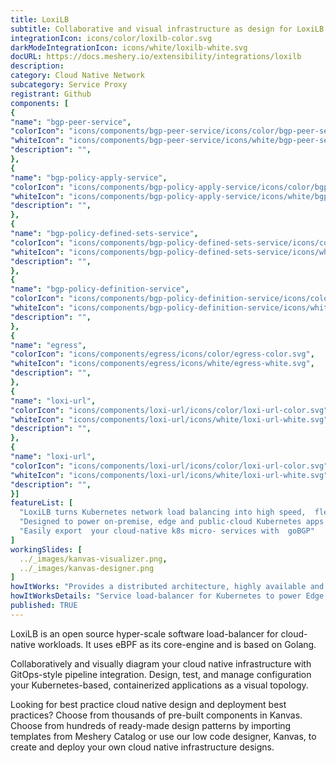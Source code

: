 ```yaml
---
title: LoxiLB
subtitle: Collaborative and visual infrastructure as design for LoxiLB
integrationIcon: icons/color/loxilb-color.svg
darkModeIntegrationIcon: icons/white/loxilb-white.svg
docURL: https://docs.meshery.io/extensibility/integrations/loxilb
description: 
category: Cloud Native Network
subcategory: Service Proxy
registrant: Github
components: [
{
"name": "bgp-peer-service",
"colorIcon": "icons/components/bgp-peer-service/icons/color/bgp-peer-service-color.svg",
"whiteIcon": "icons/components/bgp-peer-service/icons/white/bgp-peer-service-white.svg",
"description": "",
},
{
"name": "bgp-policy-apply-service",
"colorIcon": "icons/components/bgp-policy-apply-service/icons/color/bgp-policy-apply-service-color.svg",
"whiteIcon": "icons/components/bgp-policy-apply-service/icons/white/bgp-policy-apply-service-white.svg",
"description": "",
},
{
"name": "bgp-policy-defined-sets-service",
"colorIcon": "icons/components/bgp-policy-defined-sets-service/icons/color/bgp-policy-defined-sets-service-color.svg",
"whiteIcon": "icons/components/bgp-policy-defined-sets-service/icons/white/bgp-policy-defined-sets-service-white.svg",
"description": "",
},
{
"name": "bgp-policy-definition-service",
"colorIcon": "icons/components/bgp-policy-definition-service/icons/color/bgp-policy-definition-service-color.svg",
"whiteIcon": "icons/components/bgp-policy-definition-service/icons/white/bgp-policy-definition-service-white.svg",
"description": "",
},
{
"name": "egress",
"colorIcon": "icons/components/egress/icons/color/egress-color.svg",
"whiteIcon": "icons/components/egress/icons/white/egress-white.svg",
"description": "",
},
{
"name": "loxi-url",
"colorIcon": "icons/components/loxi-url/icons/color/loxi-url-color.svg",
"whiteIcon": "icons/components/loxi-url/icons/white/loxi-url-white.svg",
"description": "",
},
{
"name": "loxi-url",
"colorIcon": "icons/components/loxi-url/icons/color/loxi-url-color.svg",
"whiteIcon": "icons/components/loxi-url/icons/white/loxi-url-white.svg",
"description": "",
}]
featureList: [
  "LoxiLB turns Kubernetes network load balancing into high speed,  flexible and programmable LB services.",
  "Designed to power on-premise, edge and public-cloud Kubernetes apps.",
  "Easily export  your cloud-native k8s micro- services with  goBGP"
]
workingSlides: [
  ../_images/kanvas-visualizer.png,
  ../_images/kanvas-designer.png
]
howItWorks: "Provides a distributed architecture, highly available and scalable load balancer in bare metal servers. Reduce fail over time with fast sync-up mechanism."
howItWorksDetails: "Service load-balancer for Kubernetes to power Edge, 5G, IoT, XaaS Apps ​"
published: TRUE
---
```

<p>
LoxiLB is an open source hyper-scale software load-balancer for cloud-native workloads. It uses eBPF as its core-engine and is based on Golang. 
</p>
<p>
    Collaboratively and visually diagram your cloud native infrastructure with GitOps-style pipeline integration. Design, test, and manage configuration your Kubernetes-based, containerized applications as a visual topology.
</p>
<p>
    Looking for best practice cloud native design and deployment best practices? Choose from thousands of pre-built components in Kanvas. Choose from hundreds of ready-made design patterns by importing templates from Meshery Catalog or use our low code designer, Kanvas, to create and deploy your own cloud native infrastructure designs.
</p>
